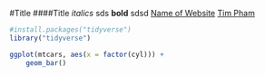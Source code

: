 #Title
####Title
_italics_  sds
**bold** sdsd
[Name of Website](insertthe link)
[Tim Pham](mailto: timpham@ucdavis.edu)
```r
#install.packages("tidyverse")
library("tidyverse")
```

```r
ggplot(mtcars, aes(x = factor(cyl))) +
    geom_bar()
```